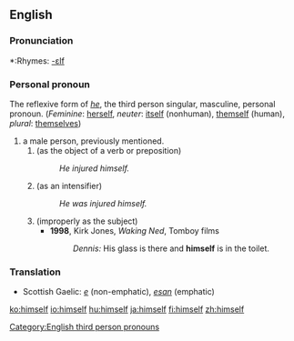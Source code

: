 ==English==

{{rank|being|day|through|116|himself|go|how|long}}

===Pronunciation===
*:Rhymes: [[Rhymes:English:-ɛlf|-ɛlf]]

===Personal pronoun===
[[Category:English third person pronouns]]
The reflexive form of ''[[he]]'', the third person singular, masculine, personal pronoun. (''Feminine'': [[herself]], ''neuter'': [[itself]] (nonhuman), [[themself]] (human), ''plural'': [[themselves]])

#a male person, previously mentioned.
##(as the object of a verb or preposition)
##:''He injured himself.''
##(as an intensifier)
##:''He was injured himself.''
##(improperly as the subject)
##*'''1998''', Kirk Jones, ''Waking Ned'', Tomboy films
##*:''Dennis:'' His glass is there and '''himself''' is in the toilet.

===Translation===
*Scottish Gaelic: ''[[e]]'' (non-emphatic), ''[[esan]]'' (emphatic)

[[ko:himself]]
[[io:himself]]
[[hu:himself]]
[[ja:himself]]
[[fi:himself]]
[[zh:himself]]